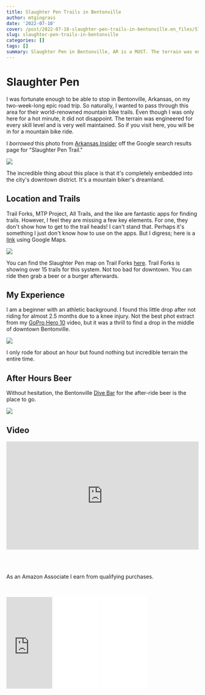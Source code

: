 ```yaml
---
title: Slaughter Pen Trails in Bentonville
author: mtgingrass
date: '2022-07-10'
cover: /post/2022-07-10-slaughter-pen-trails-in-bentonville.en_files/Slaughter Pen (1).jpg
slug: slaughter-pen-trails-in-bentonville
categories: []
tags: []
summary: Slaughter Pen in Bentonville, AR is a MUST. The terrain was engineered for every skill level and is very well maintained. If you come here, you will be in for one hell of a mountain bike ride.
---
```


# Slaughter Pen

I was fortunate enough to be able to stop in Bentonville, Arkansas, on my two-week-long epic road trip. So naturally, I wanted to pass through this area for their world-renowned mountain bike trails. Even though I was only here for a hot minute, it did not disappoint. The terrain was engineered for every skill level and is very well maintained. So if you visit here, you will be in for a mountain bike ride.

I *borrowed* this photo from [Arkansas Insider](https://maps.google.com/maps/contrib/106043008186601737362) off the Google search results page for \"Slaughter Pen Trail.\"

![](/post/2022-07-10-slaughter-pen-trails-in-bentonville.en_files/image1.png)

The incredible thing about this place is that it\'s completely embedded into the city\'s downtown district. It\'s a mountain biker\'s dreamland.

## Location and Trails

Trail Forks, MTP Project, All Trails, and the like are fantastic apps for finding trails. However, I feel they are missing a few key elements. For one, they don\'t show how to get to the trail heads! I can\'t stand that. Perhaps it\'s something I just don\'t know how to use on the apps. But I digress; here is a [link](https://g.page/slaughter-pen-trail?share) using Google Maps.

![](/post/2022-07-10-slaughter-pen-trails-in-bentonville.en_files/image2.png)

You can find the Slaughter Pen map on Trail Forks [here](https://www.trailforks.com/region/slaughter-pen-trails/). Trail Forks is showing over 15 trails for this system. Not too bad for downtown. You can ride then grab a beer or a burger afterwards.

## My Experience

I am a  beginner with an athletic background. I found this little drop after not riding for almost 2.5 months due to a knee injury. Not the best phot extract from my [GoPro Hero 10](https://amzn.to/3Ru3h9O) video, but it was a thrill to find a drop in the middle of downtown Bentonville.

![](/post/2022-07-10-slaughter-pen-trails-in-bentonville.en_files/Picture1.jpg)

I only rode for about an hour but found nothing but incredible terrain the entire time.

## After Hours Beer

Without hesitation, the Bentonville [Dive Bar](https://goo.gl/maps/br1H9xoHpqYJozrd7) for the after-ride beer is the place to go.

![](/post/2022-07-10-slaughter-pen-trails-in-bentonville.en_files/Picture1.png)


## Video

<style>.embed-container { position: relative; padding-bottom: 56.25%; height: 0; overflow: hidden; max-width: 100%; } .embed-container iframe, .embed-container object, .embed-container embed { position: absolute; top: 0; left: 0; width: 100%; height: 100%; }</style><div class='embed-container'><iframe src='https://www.youtube.com/embed//WunHO-GgwYI' frameborder='0' allowfullscreen></iframe></div>

<BR><BR>

As an Amazon Associate I earn from qualifying purchases.

<BR>

<iframe style="width:120px;height:240px;" marginwidth="0" marginheight="0" scrolling="no" frameborder="0" src="https://www.amazon.com/GoPro-HERO10-Black-Commerce-Stabilization/dp/B0B2FF8CP4?crid=3EKUPWQ0JSANI&keywords=gopro+hero+10&qid=1657667099&sprefix=gopro+hero+%2Caps%2C340&sr=8-1-spons&psc=1&spLa=ZW5jcnlwdGVkUXVhbGlmaWVyPUE5MFhRUlRFUjVBVjAmZW5jcnlwdGVkSWQ9QTAyOTg2NTIzMU03VE9MMUxMQTNZJmVuY3J5cHRlZEFkSWQ9QTA5Nzk3MTIzTkhYNDhaSlZRMlQ1JndpZGdldE5hbWU9c3BfYXRmJmFjdGlvbj1jbGlja1JlZGlyZWN0JmRvTm90TG9nQ2xpY2s9dHJ1ZQ%3D%3D&linkCode=ll1&tag=kit-my_streaming-20&linkId=c7b846fbb1e2ad6f70a254eeb40d5b32&language=en_US&ref_=as_li_ss_tl">
    </iframe>
    
<iframe style="width:120px;height:240px;" marginwidth="0" marginheight="0" scrolling="no" frameborder="0" src="//ws-na.amazon-adsystem.com/widgets/q?ServiceVersion=20070822&OneJS=1&Operation=GetAdHtml&MarketPlace=US&source=ac&ref=qf_sp_asin_til&ad_type=product_link&tracking_id=hatro-20&marketplace=amazon&region=US&placement=B07GD1HX7H&asins=B07GD1HX7H&linkId=d540f63169cf5579fe6cf0fe3ad80081&show_border=true&link_opens_in_new_window=true&price_color=333333&title_color=0066c0&bg_color=ffffff">
    </iframe>
    
<iframe style="width:120px;height:240px;" marginwidth="0" marginheight="0" scrolling="no" frameborder="0" src="//ws-na.amazon-adsystem.com/widgets/q?ServiceVersion=20070822&OneJS=1&Operation=GetAdHtml&MarketPlace=US&source=ac&ref=qf_sp_asin_til&ad_type=product_link&tracking_id=hatro-20&marketplace=amazon&region=US&placement=B07FCR3316&asins=B07FCR3316&linkId=966152948273f58ed1640fff2edc1aa0&show_border=true&link_opens_in_new_window=true&price_color=333333&title_color=0066c0&bg_color=ffffff">
    </iframe>


